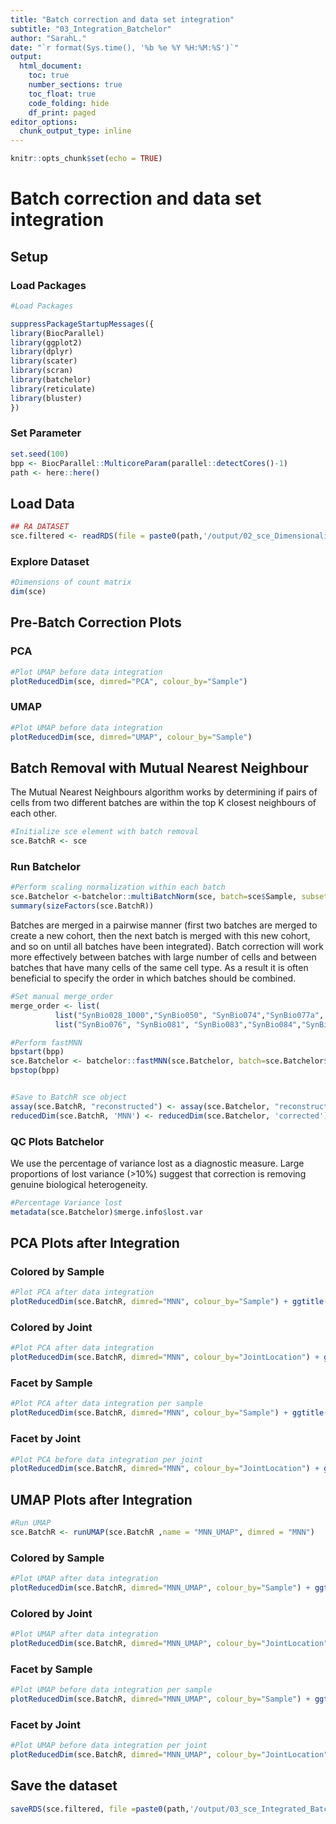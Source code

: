 ```yaml
---
title: "Batch correction and data set integration"
subtitle: "03_Integration_Batchelor"
author: "SarahL."
date: "`r format(Sys.time(), '%b %e %Y %H:%M:%S')`"
output: 
  html_document:
    toc: true
    number_sections: true   
    toc_float: true
    code_folding: hide
    df_print: paged
editor_options:
  chunk_output_type: inline
---
```


```r
knitr::opts_chunk$set(echo = TRUE)
```


# Batch correction and data set integration

## Setup

### Load Packages

```r
#Load Packages

suppressPackageStartupMessages({
library(BiocParallel)
library(ggplot2)
library(dplyr)
library(scater)
library(scran)
library(batchelor)
library(reticulate)
library(bluster)
})

```

### Set Parameter

```r
set.seed(100)
bpp <- BiocParallel::MulticoreParam(parallel::detectCores()-1)
path <- here::here()
```


## Load Data

```r
## RA DATASET
sce.filtered <- readRDS(file = paste0(path,'/output/02_sce_DimensionalityReduction.rds'))
```


### Explore Dataset

```r
#Dimensions of count matrix
dim(sce)
```

## Pre-Batch Correction Plots {.tabset}

### PCA

```r
#Plot UMAP before data integration
plotReducedDim(sce, dimred="PCA", colour_by="Sample")
```

### UMAP

```r
#Plot UMAP before data integration
plotReducedDim(sce, dimred="UMAP", colour_by="Sample")
```

## Batch Removal with Mutual Nearest Neighbour
The Mutual Nearest Neighbours algorithm works by determining if pairs of cells from two different batches are within the top K closest neighbours of each other.

```r
#Initialize sce element with batch removal
sce.BatchR <- sce 
```


### Run Batchelor 

```r
#Perform scaling normalization within each batch
sce.Batchelor <-batchelor::multiBatchNorm(sce, batch=sce$Sample, subset.row = rownames(sce)[rowData(sce)[["is_hvg"]]], normalize.all=TRUE, BPPARAM = bpp)
summary(sizeFactors(sce.BatchR))

```

Batches are merged in a pairwise manner (first two batches are merged to create a new cohort, then the next batch is merged with this new cohort, and so on until all batches have been integrated). Batch correction will work more effectively between batches with large number of cells and between batches that have many cells of the same cell type. As a result it is often beneficial to specify the order in which batches should be combined.

```r
#Set manual merge_order
merge_order <- list(
          list("SynBio028_1000","SynBio050", "SynBio074","SynBio077a", "SynBio077b"), #seronegative
          list("SynBio076", "SynBio081", "SynBio083","SynBio084","SynBio087","SynBio093", "SynBio096","SynBio098a", "SynBio098b", "SynBio127", "SynBio130", "SynBio049"))#seropositive


```


```r
#Perform fastMNN
bpstart(bpp)
sce.Batchelor <- batchelor::fastMNN(sce.Batchelor, batch=sce.Batchelor$Sample, prop.k=0.05,  subset.row = rownames(sce.Batchelor)[rowData(sce.Batchelor)[["is_hvg"]]], correct.all=TRUE,merge.order = merge_order,BPPARAM = bpp)#merge.order = merge_order,
bpstop(bpp)


#Save to BatchR sce object
assay(sce.BatchR, "reconstructed") <- assay(sce.Batchelor, "reconstructed")
reducedDim(sce.BatchR, 'MNN') <- reducedDim(sce.Batchelor, 'corrected')

```



### QC Plots Batchelor

We use the percentage of variance lost as a diagnostic measure. Large proportions of lost variance (>10%) suggest that correction is removing genuine biological heterogeneity.
```r
#Percentage Variance lost
metadata(sce.Batchelor)$merge.info$lost.var

```

## PCA Plots after Integration {.tabset}

### Colored by Sample

```r
#Plot PCA after data integration
plotReducedDim(sce.BatchR, dimred="MNN", colour_by="Sample") + ggtitle("PCA after data integration with fastMNN")
```

### Colored by Joint

```r
#Plot PCA after data integration
plotReducedDim(sce.BatchR, dimred="MNN", colour_by="JointLocation") + ggtitle("PCA after data integration with fastMNN")
```

### Facet by Sample

```r
#Plot PCA after data integration per sample
plotReducedDim(sce.BatchR, dimred="MNN", colour_by="Sample") + ggtitle("PCA after data integration with fastMNN")+ facet_wrap(~sce.BatchR$Sample)
```

### Facet by Joint

```r
#Plot PCA before data integration per joint
plotReducedDim(sce.BatchR, dimred="MNN", colour_by="JointLocation") + ggtitle("PCA after data integration with fastMNN")+ facet_wrap(~sce.BatchR$JointLocation)
```


## UMAP Plots after Integration {.tabset}

```r
#Run UMAP
sce.BatchR <- runUMAP(sce.BatchR ,name = "MNN_UMAP", dimred = "MNN")

```

### Colored by Sample

```r
#Plot UMAP after data integration
plotReducedDim(sce.BatchR, dimred="MNN_UMAP", colour_by="Sample") + ggtitle("UMAP after data integration with fastMNN")
```

### Colored by Joint

```r
#Plot UMAP after data integration
plotReducedDim(sce.BatchR, dimred="MNN_UMAP", colour_by="JointLocation") + ggtitle("UMAP after data integration with fastMNN")#+ facet_wrap(~sce.filtered$Sample)
```

### Facet by Sample

```r
#Plot UMAP before data integration per sample
plotReducedDim(sce.BatchR, dimred="MNN_UMAP", colour_by="Sample") + ggtitle("UMAP after data integration with fastMNN")+ facet_wrap(~sce.BatchR$Sample)
```

### Facet by Joint

```r
#Plot UMAP before data integration per joint
plotReducedDim(sce.BatchR, dimred="MNN_UMAP", colour_by="JointLocation") + ggtitle("UMAP after data integration with fastMNN")+ facet_wrap(~sce.BatchR$JointLocation)
```


## Save the dataset

```r
saveRDS(sce.filtered, file =paste0(path,'/output/03_sce_Integrated_Batchelor.rds'))
```
